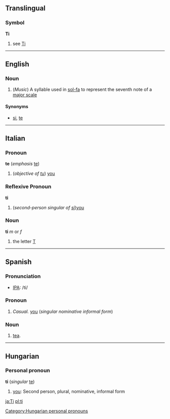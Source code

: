 ==Translingual==
===Symbol===
'''Ti'''
# see [[Ti]]
----

==English==
===Noun===

#(''Music'') A syllable used in [[sol-fa]] to represent the seventh note of a [[major scale]]

====Synonyms====
*[[si]], [[te]]
----
==Italian==
===Pronoun===
'''te''' (''emphasis'' [[te]])

# (''objective of [[tu]]'') [[you]] 

===Reflexive Pronoun===
'''ti'''

# (''second-person singular of [[si#Italian|si]]'')[[you]]

===Noun===
'''ti''' ''m'' or ''f''

# the letter [[T]]

----
==Spanish==
===Pronunciation===
*[[w:IPA|IPA]]: /ti/

===Pronoun===
#''Casual.'' [[you]] (''singular nominative informal form'')

===Noun===
#[[tea]].
----

==Hungarian==
===Personal pronoun===
'''ti''' (''singular'' [[te]])

#[[you]]: Second person, plural, nominative, informal form

[[ja:Ti]]
[[pl:ti]]

[[Category:Hungarian personal pronouns]]